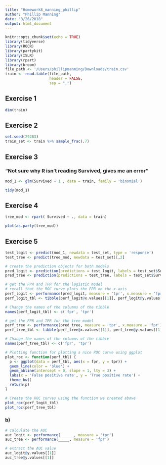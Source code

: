 ```yaml
---
title: "Homework8_manning_phillip"
author: "Phillip Manning"
date: "3/26/2018"
output: html_document
---
```


```r
knitr::opts_chunk$set(echo = TRUE)
library(tidyverse)
library(ROCR)
library(partykit)
library(ISLR)
library(rpart)
library(broom)
file_path <- '/Users/phillipmanning/Downloads/train.csv'
train <- read.table(file_path,
                    header = FALSE,
                    sep = ",")
```
## Exercise 1 
```r
dim(train)
```
## Exercise 2 
```r
set.seed(29283)
train_set <- train %>% sample_frac(.7)
```

## Exercise 3 
### "Not sure why R isn't reading Survived, gives me an error"
```r
mod_1 <- glm(Survived ~ 1 , data = train, family = 'binomial')

tidy(mod_1)

```
## Exercise 4
```r
tree_mod <- rpart( Survived ~ ., data = train)

plot(as.party(tree_mod))
```
## Exercise 5 

```r
test_logit <- predict(mod_1, newdata = test_set, type = 'response')
test_tree <- predict(tree_mod, newdata = test_set)[,2]

# create the prediction objects for both models
pred_logit <- prediction(predictions = test_logit, labels = test_set$Survived)
pred_tree <- prediction(predictions = test_tree, labels = test_set$Survived)

# get the FPR and TPR for the logistic model
# recall that the ROC curve plots the FPR on the x-axis
perf_logit <- performance(pred_logit, measure = 'tpr', x.measure = 'fpr')
perf_logit_tbl <- tibble(perf_logit@x.values[[1]], perf_logit@y.values[[1]])

# Change the names of the columns of the tibble
names(perf_logit_tbl) <- c('fpr', 'tpr')

# get the FPR and TPR for the tree model
perf_tree <- performance(pred_tree, measure = 'tpr', x.measure = 'fpr')
perf_tree_tbl <- tibble(perf_tree@x.values[[1]], perf_tree@y.values[[1]])

# Change the names of the columns of the tibble
names(perf_tree_tbl) <- c('fpr', 'tpr')

# Plotting function for plotting a nice ROC curve using ggplot
plot_roc <- function(perf_tbl) {
  p <- ggplot(data = perf_tbl, aes(x = fpr, y = tpr)) +
  geom_line(color = 'blue') +
  geom_abline(intercept = 0, slope = 1, lty = 3) +
  labs(x = 'False positive rate', y = 'True positive rate') +
  theme_bw()
  return(p)
}

# Create the ROC curves using the function we created above
plot_roc(perf_logit_tbl)
plot_roc(perf_tree_tbl)

```
### b)
```r
# calculate the AUC
auc_logit <- performance(______, measure = 'tpr')
auc_tree <- performance(_____, measure = 'fpr')

# extract the AUC value
auc_logit@y.values[[1]]
auc_tree@y.values[[1]]
```
